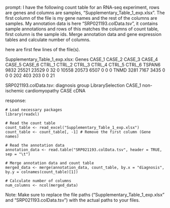 prompt:
I have the following count table for an RNA-seq experiment, rows are genes and columns are samples, "Supplementary_Table_1_exp.xlsx". The first column of the file is my gene names and the rest of the columns are samples. My annotation data is here  "SRP021193.colData.tsv", it contains sample annotations and rows of this matches the columns of count table, first column is the sample ids. Merge annotation data and gene expression tables and calculate number of columns.

here are first few lines of the file(s).

Supplementary_Table_1_exp.xlsx:
Genes	CASE_1	CASE_2	CASE_3	CASE_4	CASE_5	CASE_6	CTRL_1	CTRL_2	CTRL_3	CTRL_4	CTRL_5	CTRL_6
TSPAN6	9832	25521	23529	0	32	0	10558	20573	6507	0	0	 0
TNMD	3281	 7167	 3435	0	 0	0	  202	  403	 203	0	0	21


SRP021193.colData.tsv:
	diagnosis	group	LibrarySelection
CASE_1	non-ischemic cardiomyopathy	CASE	cDNA


response:
```
# Load necessary packages
library(readxl)

# Read the count table
count_table <- read_excel("Supplementary_Table_1_exp.xlsx")
count_table <- count_table[, -1] # Remove the first column (Gene names)

# Read the annotation data
annotation_data <- read.table("SRP021193.colData.tsv", header = TRUE, sep = "\t")

# Merge annotation data and count table
merged_data <- merge(annotation_data, count_table, by.x = "diagnosis", by.y = colnames(count_table)[1])

# Calculate number of columns
num_columns <- ncol(merged_data)
```
Note: Make sure to replace the file paths ("Supplementary_Table_1_exp.xlsx" and "SRP021193.colData.tsv") with the actual paths to your files.
